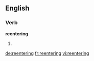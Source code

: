 ==English==

===Verb===
'''reentering'''

# {{present participle of|reenter}}

[[de:reentering]]
[[fr:reentering]]
[[vi:reentering]]